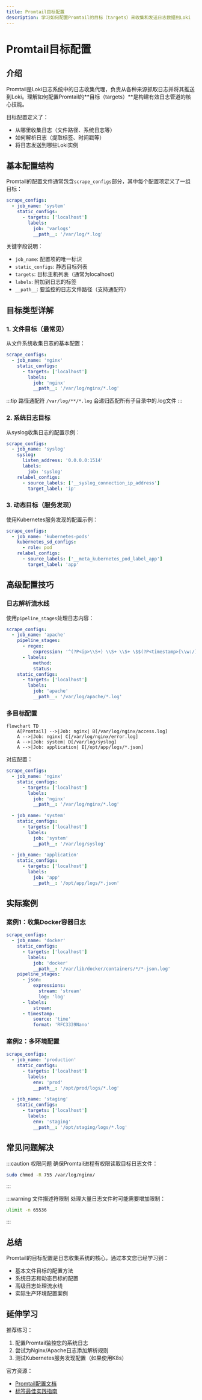 ```yaml
---
title: Promtail目标配置
description: 学习如何配置Promtail的目标（targets）来收集和发送日志数据到Loki
---
```


# Promtail目标配置

## 介绍

Promtail是Loki日志系统中的日志收集代理，负责从各种来源抓取日志并将其推送到Loki。理解如何配置Promtail的**目标（targets）**是构建有效日志管道的核心技能。

目标配置定义了：
- 从哪里收集日志（文件路径、系统日志等）
- 如何解析日志（提取标签、时间戳等）
- 将日志发送到哪些Loki实例

## 基本配置结构

Promtail的配置文件通常包含`scrape_configs`部分，其中每个配置项定义了一组目标：

```yaml
scrape_configs:
  - job_name: 'system'
    static_configs:
      - targets: ['localhost']
        labels:
          job: 'varlogs'
          __path__: '/var/log/*.log'
```

关键字段说明：
- `job_name`: 配置项的唯一标识
- `static_configs`: 静态目标列表
- `targets`: 目标主机列表（通常为localhost）
- `labels`: 附加到日志的标签
- `__path__`: 要监控的日志文件路径（支持通配符）

## 目标类型详解

### 1. 文件目标（最常见）

从文件系统收集日志的基本配置：

```yaml
scrape_configs:
  - job_name: 'nginx'
    static_configs:
      - targets: ['localhost']
        labels:
          job: 'nginx'
          __path__: '/var/log/nginx/*.log'
```

:::tip 路径通配符
`/var/log/**/*.log` 会递归匹配所有子目录中的.log文件
:::

### 2. 系统日志目标

从syslog收集日志的配置示例：

```yaml
scrape_configs:
  - job_name: 'syslog'
    syslog:
      listen_address: '0.0.0.0:1514'
      labels:
        job: 'syslog'
    relabel_configs:
      - source_labels: ['__syslog_connection_ip_address']
        target_label: 'ip'
```

### 3. 动态目标（服务发现）

使用Kubernetes服务发现的配置示例：

```yaml
scrape_configs:
  - job_name: 'kubernetes-pods'
    kubernetes_sd_configs:
      - role: pod
    relabel_configs:
      - source_labels: ['__meta_kubernetes_pod_label_app']
        target_label: 'app'
```

## 高级配置技巧

### 日志解析流水线

使用`pipeline_stages`处理日志内容：

```yaml
scrape_configs:
  - job_name: 'apache'
    pipeline_stages:
      - regex:
          expression: '^(?P<ip>\\S+) \\S+ \\S+ \$$(?P<timestamp>[\\w:/]+\\s[+\\-]\\d{4})\$$ "(?P<method>\\S+) (?P<path>\\S+) (?P<protocol>\\S+)" (?P<status>\\d{3}) (?P<size>\\d+)'
      - labels:
          method:
          status:
    static_configs:
      - targets: ['localhost']
        labels:
          job: 'apache'
          __path__: '/var/log/apache/*.log'
```

### 多目标配置

```mermaid
flowchart TD
    A[Promtail] -->|Job: nginx| B[/var/log/nginx/access.log]
    A -->|Job: nginx| C[/var/log/nginx/error.log]
    A -->|Job: system| D[/var/log/syslog]
    A -->|Job: application| E[/opt/app/logs/*.json]
```

对应配置：

```yaml
scrape_configs:
  - job_name: 'nginx'
    static_configs:
      - targets: ['localhost']
        labels:
          job: 'nginx'
          __path__: '/var/log/nginx/*.log'
  
  - job_name: 'system'
    static_configs:
      - targets: ['localhost']
        labels:
          job: 'system'
          __path__: '/var/log/syslog'
  
  - job_name: 'application'
    static_configs:
      - targets: ['localhost']
        labels:
          job: 'app'
          __path__: '/opt/app/logs/*.json'
```

## 实际案例

### 案例1：收集Docker容器日志

```yaml
scrape_configs:
  - job_name: 'docker'
    static_configs:
      - targets: ['localhost']
        labels:
          job: 'docker'
          __path__: '/var/lib/docker/containers/*/*-json.log'
    pipeline_stages:
      - json:
          expressions:
            stream: 'stream'
            log: 'log'
      - labels:
          stream:
      - timestamp:
          source: 'time'
          format: 'RFC3339Nano'
```

### 案例2：多环境配置

```yaml
scrape_configs:
  - job_name: 'production'
    static_configs:
      - targets: ['localhost']
        labels:
          env: 'prod'
          __path__: '/opt/prod/logs/*.log'
  
  - job_name: 'staging'
    static_configs:
      - targets: ['localhost']
        labels:
          env: 'staging'
          __path__: '/opt/staging/logs/*.log'
```

## 常见问题解决

:::caution 权限问题
确保Promtail进程有权限读取目标日志文件：
```bash
sudo chmod -R 755 /var/log/nginx/
```
:::

:::warning 文件描述符限制
处理大量日志文件时可能需要增加限制：
```bash
ulimit -n 65536
```
:::

## 总结

Promtail的目标配置是日志收集系统的核心，通过本文您已经学习到：
- 基本文件目标的配置方法
- 系统日志和动态目标的配置
- 高级日志处理流水线
- 实际生产环境配置案例

## 延伸学习

推荐练习：
1. 配置Promtail监控您的系统日志
2. 尝试为Nginx/Apache日志添加解析规则
3. 测试Kubernetes服务发现配置（如果使用K8s）

官方资源：
- [Promtail配置文档](https://grafana.com/docs/loki/latest/clients/promtail/configuration/)
- [标签最佳实践指南](https://grafana.com/docs/loki/latest/best-practices/labels/)